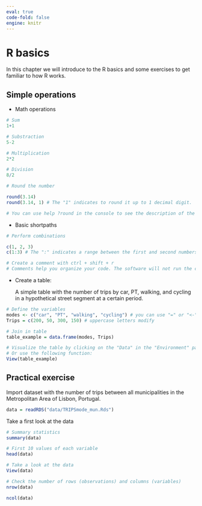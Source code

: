 ```yaml
---
eval: true
code-fold: false
engine: knitr
---
```


# R basics

In this chapter we will introduce to the R basics and some exercises to get familiar to how R works.

## Simple operations

-   Math operations

```r

# Sum
1+1

# Substraction
5-2

# Multiplication
2*2

# Division
8/2
```

```r
# Round the number

round(3.14)
round(3.14, 1) # The "1" indicates to round it up to 1 decimal digit.

# You can use help ?round in the console to see the description of the function. 
```

-   Basic shortpaths

```r
# Perform combinations

c(1, 2, 3)
c(1:3) # The ":" indicates a range between the first and second numbers. 
```

```r
# Create a comment with ctrl + shift + r
# Comments help you organize your code. The software will not run the comment. 
```

-   Create a table:

    A simple table with the number of trips by car, PT, walking, and cycling in a hypothetical street segment at a certain period.

```r

# Define the variables
modes <- c("car", "PT", "walking", "cycling") # you can use "=" or "<-"
Trips = c(200, 50, 300, 150) # uppercase letters modify

# Join in table
table_example = data.frame(modes, Trips)
```

```r
# Visualize the table by clicking on the "Data" in the "Environment" page. 
# Or use the following function:
View(table_example)
```

## Practical exercise

Import dataset with the number of trips between all municipalities in the Metropolitan Area of Lisbon, Portugal.

```r
data = readRDS("data/TRIPSmode_mun.Rds")
```

Take a first look at the data

```r
# Summary statistics
summary(data)

# First 10 values of each variable
head(data)

# Take a look at the data
View(data)

# Check the number of rows (observations) and columns (variables)
nrow(data)

ncol(data)
```
